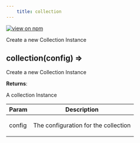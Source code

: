 ```yaml
--- 
	title: collection 
--- 
```


[![view on npm](http://img.shields.io/npm/v/@plexusjs/core.svg)](https://www.npmjs.org/package/@plexusjs/core)

Create a new Collection Instance

<a name="collection"></a>

## collection(config) ⇒
<p>Create a new Collection Instance</p>

**Returns**: <p>A collection Instance</p>  

| Param | Description |
| --- | --- |
| config | <p>The configuration for the collection</p> |

